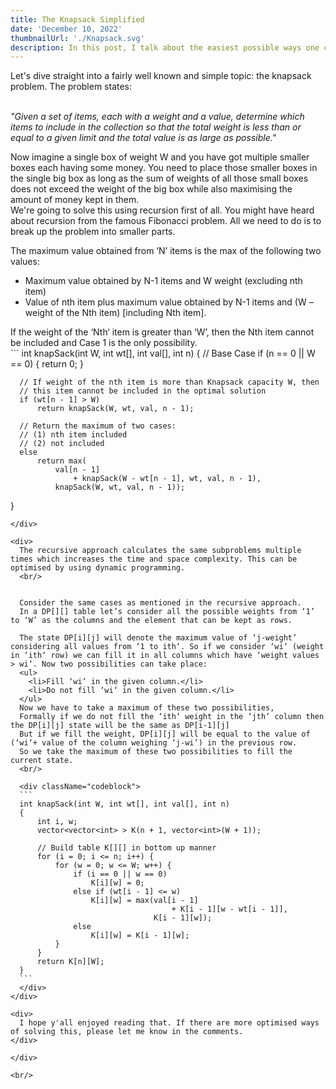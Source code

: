 ```yaml
---
title: The Knapsack Simplified
date: 'December 10, 2022'
thumbnailUrl: './Knapsack.svg'
description: In this post, I talk about the easiest possible ways one can use to solve the knapsack problem
---
```


<div>
  Let's dive straight into a fairly well known and simple topic: the knapsack problem.
  The problem states:<br/><br/>

  <div className="announce">
  
  <i>"Given a set of items, each with a weight and a value, determine which items to include in the collection so that the total weight is less than or equal to a given limit and the total value is as large as possible."</i>
  
  </div>

  Now imagine a single box of weight W and you have got multiple smaller boxes each having some money. You need to place those smaller boxes in the single big box as long as the sum of weights of all those small boxes does not 
  exceed the weight of the big box while also maximising the amount of money kept in them.
  <br/>
  We're going to solve this using recursion first of all. You might have heard about recursion from the famous Fibonacci problem. All we need to do is to break up the problem into smaller parts.
  <div>
  
  The maximum value obtained from ‘N’ items is the max of the following two values:

  <ul>
    <li>Maximum value obtained by N-1 items and W weight (excluding nth item)</li>
    <li>Value of nth item plus maximum value obtained by N-1 items and (W – weight of the Nth item) [including Nth item].</li>
    
  </ul>
  If the weight of the ‘Nth‘ item is greater than ‘W’, then the Nth item cannot be included and Case 1 is the only possibility.
  <br/>
  </div>

  <div className="codeblock">
  ```
  int knapSack(int W, int wt[], int val[], int n)
  {     
      // Base Case
      if (n == 0 || W == 0) {
          return 0;
      }

      // If weight of the nth item is more than Knapsack capacity W, then
      // this item cannot be included in the optimal solution
      if (wt[n - 1] > W)
          return knapSack(W, wt, val, n - 1);

      // Return the maximum of two cases:
      // (1) nth item included
      // (2) not included
      else
          return max(
              val[n - 1]
                  + knapSack(W - wt[n - 1], wt, val, n - 1),
              knapSack(W, wt, val, n - 1));
  }
  ```
  </div>

  <div>
    The recursive approach calculates the same subproblems multiple times which increases the time and space complexity. This can be optimised by using dynamic programming.
    <br/>
    
    
    Consider the same cases as mentioned in the recursive approach.
    In a DP[][] table let’s consider all the possible weights from ‘1’ to ‘W’ as the columns and the element that can be kept as rows. 

    The state DP[i][j] will denote the maximum value of ‘j-weight’ considering all values from ‘1 to ith‘. So if we consider ‘wi‘ (weight in ‘ith‘ row) we can fill it in all columns which have ‘weight values > wi‘. Now two possibilities can take place: 
    <ul>
      <li>Fill ‘wi‘ in the given column.</li> 
      <li>Do not fill ‘wi‘ in the given column.</li> 
    </ul>
    Now we have to take a maximum of these two possibilities, 
    Formally if we do not fill the ‘ith‘ weight in the ‘jth‘ column then the DP[i][j] state will be the same as DP[i-1][j] 
    But if we fill the weight, DP[i][j] will be equal to the value of (‘wi‘+ value of the column weighing ‘j-wi’) in the previous row. 
    So we take the maximum of these two possibilities to fill the current state. 
    <br/>

    <div className="codeblock">
    ```
    int knapSack(int W, int wt[], int val[], int n)
    {
        int i, w;
        vector<vector<int> > K(n + 1, vector<int>(W + 1));

        // Build table K[][] in bottom up manner
        for (i = 0; i <= n; i++) {
            for (w = 0; w <= W; w++) {
                if (i == 0 || w == 0)
                    K[i][w] = 0;
                else if (wt[i - 1] <= w)
                    K[i][w] = max(val[i - 1]
                                      + K[i - 1][w - wt[i - 1]],
                                  K[i - 1][w]);
                else
                    K[i][w] = K[i - 1][w];
            }
        }
        return K[n][W];
    }
    ```
    </div>
  </div>

  <div>
    I hope y'all enjoyed reading that. If there are more optimised ways of solving this, please let me know in the comments.
  </div>

</div>

<br/>
